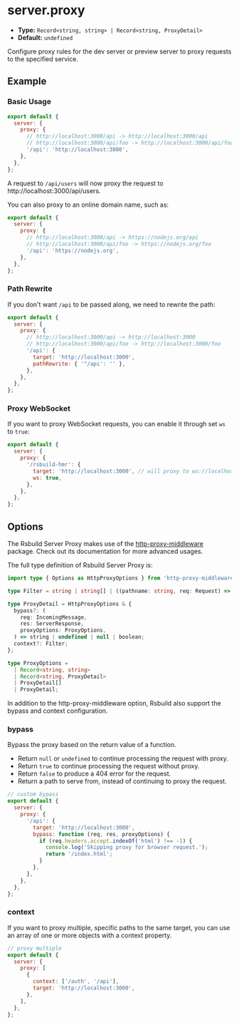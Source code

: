 # server.proxy

- **Type:** `Record<string, string> | Record<string, ProxyDetail>`
- **Default:** `undefined`

Configure proxy rules for the dev server or preview server to proxy requests to the specified service.

## Example

### Basic Usage

```js
export default {
  server: {
    proxy: {
      // http://localhost:3000/api -> http://localhost:3000/api
      // http://localhost:3000/api/foo -> http://localhost:3000/api/foo
      '/api': 'http://localhost:3000',
    },
  },
};
```

A request to `/api/users` will now proxy the request to http://localhost:3000/api/users.

You can also proxy to an online domain name, such as:

```js
export default {
  server: {
    proxy: {
      // http://localhost:3000/api -> https://nodejs.org/api
      // http://localhost:3000/api/foo -> https://nodejs.org/foo
      '/api': 'https://nodejs.org',
    },
  },
};
```

### Path Rewrite

If you don't want `/api` to be passed along, we need to rewrite the path:

```js
export default {
  server: {
    proxy: {
      // http://localhost:3000/api -> http://localhost:3000
      // http://localhost:3000/api/foo -> http://localhost:3000/foo
      '/api': {
        target: 'http://localhost:3000',
        pathRewrite: { '^/api': '' },
      },
    },
  },
};
```

### Proxy WebSocket

If you want to proxy WebSocket requests, you can enable it through set `ws` to `true`:

```js
export default {
  server: {
    proxy: {
      '/rsbuild-hmr': {
        target: 'http://localhost:3000', // will proxy to ws://localhost:3000/rsbuild-hmr
        ws: true,
      },
    },
  },
};
```

## Options

The Rsbuild Server Proxy makes use of the [http-proxy-middleware](https://github.com/chimurai/http-proxy-middleware/tree/2.x) package. Check out its documentation for more advanced usages.

The full type definition of Rsbuild Server Proxy is:

```ts
import type { Options as HttpProxyOptions } from 'http-proxy-middleware';

type Filter = string | string[] | ((pathname: string, req: Request) => boolean);

type ProxyDetail = HttpProxyOptions & {
  bypass?: (
    req: IncomingMessage,
    res: ServerResponse,
    proxyOptions: ProxyOptions,
  ) => string | undefined | null | boolean;
  context?: Filter;
};

type ProxyOptions =
  | Record<string, string>
  | Record<string, ProxyDetail>
  | ProxyDetail[]
  | ProxyDetail;
```

In addition to the http-proxy-middleware option, Rsbuild also support the bypass and context configuration.

### bypass

Bypass the proxy based on the return value of a function.

- Return `null` or `undefined` to continue processing the request with proxy.
- Return `true` to continue processing the request without proxy.
- Return `false` to produce a 404 error for the request.
- Return a path to serve from, instead of continuing to proxy the request.

```js
// custom bypass
export default {
  server: {
    proxy: {
      '/api': {
        target: 'http://localhost:3000',
        bypass: function (req, res, proxyOptions) {
          if (req.headers.accept.indexOf('html') !== -1) {
            console.log('Skipping proxy for browser request.');
            return '/index.html';
          }
        },
      },
    },
  },
};
```

### context

If you want to proxy multiple, specific paths to the same target, you can use an array of one or more objects with a context property.

```js
// proxy multiple
export default {
  server: {
    proxy: [
      {
        context: ['/auth', '/api'],
        target: 'http://localhost:3000',
      },
    ],
  },
};
```
